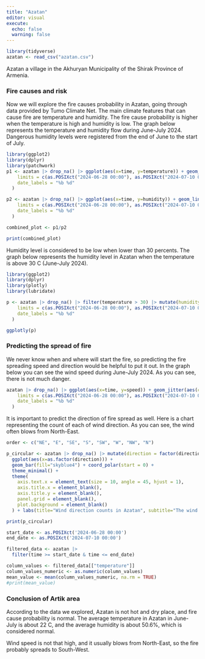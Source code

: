 ```yaml
---
title: "Azatan"
editor: visual
execute:
  echo: false
  warning: false
---
```


```r
library(tidyverse)
azatan <- read_csv("azatan.csv")
```

Azatan a village in the Akhuryan Municipality of the Shirak Province of Armenia. 

### Fire causes and risk
Now we will explore the fire causes probability in Azatan, going through data provided by Tumo Climate Net. The main climate features that can cause fire are temperature and humidity. The fire cause probability is higher when the temperature is high and humidity is low. The graph below represents the temperature and humidity flow during June-July 2024. Dangerous humidity levels were registered from the end of June to the start of July.

```r
library(ggplot2)
library(dplyr)
library(patchwork)
p1 <- azatan |> drop_na() |> ggplot(aes(x=time, y=temperature)) + geom_line(color="darkblue") + geom_smooth(color="white") + theme_minimal() + labs(subtitle="Dangerous humidity levels were registered from the end of June to the start of July", x=NULL, y="Temperatue", title="Temperature and Humidity in Azatan") + scale_x_datetime(
    limits = c(as.POSIXct("2024-06-28 00:00"), as.POSIXct("2024-07-10 00:00")),
    date_labels = "%b %d"
  )

p2 <- azatan |> drop_na() |> ggplot(aes(x=time, y=humidity)) + geom_line(aes(color=if_else(humidity<30,"too_low", "normal")))+ scale_color_manual(values = c("too_low"="red", normal="orange"), guide="none") + theme_minimal() + labs(x="Time", y="Humidity") + scale_x_datetime(
    limits = c(as.POSIXct("2024-06-28 00:00"), as.POSIXct("2024-07-10 00:00")),
    date_labels = "%b %d"
  )

combined_plot <- p1/p2

print(combined_plot)
```

Humidity level is considered to be low when lower than 30 percents. The graph below represents the humidity level in Azatan when the temperature is above 30 C (June-July 2024).

```r
library(ggplot2)
library(dplyr)
library(plotly)
library(lubridate)

p <- azatan |> drop_na() |> filter(temperature > 30) |> mutate(humidity_level = factor(if_else(humidity < 30, "Too low", "Normal"))) |> ggplot(aes(x = time, y = temperature, alpha = 0.5)) + geom_point(aes(color = humidity_level)) + scale_color_manual(values = c("Too low" = "firebrick1", "Normal" = "steelblue1")) + theme_bw() + labs(title="Humidity level in Azatan", subtitle="Humidity levels are lower than normal", color = "Humidity level", x = "Time", y = "Temperature") + scale_alpha_continuous(guide = "none") + scale_x_datetime(
    limits = c(as.POSIXct("2024-06-28 00:00"), as.POSIXct("2024-07-10 00:00")),
    date_labels = "%b %d"
  )

ggplotly(p)

```

### Predicting the spread of fire

We never know when and where will start the fire, so predicting the fire spreading speed and direction would be helpful to put it out. In the graph below you can see the wind speed during June-July 2024. As you can see, there is not much danger. 

```r
azatan |> drop_na() |> ggplot(aes(x=time, y=speed)) + geom_jitter(aes(color=if_else(speed<15,"normal", "too_high"), alpha=0.5))+ scale_color_manual(values = c("normal"="black", too_high="darkred"), labels=c("normal"="Normal Speed", "too_high"="High Speed")) + scale_alpha_continuous(guide = "none") + geom_smooth(color="white") + theme_minimal() + labs(title="Wind speed in Azatan", x ="Time", y="Speed", color="Wind speed") + scale_x_datetime(
    limits = c(as.POSIXct("2024-06-28 00:00"), as.POSIXct("2024-07-10 00:00")),
    date_labels = "%b %d"
  )
```

It is important to predict the direction of fire spread as well. Here is a chart representing the count of each of wind direction. As you can see, the wind often blows from North-East.

```r
order <- c("NE", "E", "SE", "S", "SW", "W", "NW", "N")

p_circular <- azatan |> drop_na() |> mutate(direction = factor(direction, levels = order)) |>
  ggplot(aes(x=as.factor(direction))) + 
  geom_bar(fill="skyblue4") + coord_polar(start = 0) +
  theme_minimal() +
  theme(
    axis.text.x = element_text(size = 10, angle = 45, hjust = 1),
    axis.title.x = element_blank(),  
    axis.title.y = element_blank(), 
    panel.grid = element_blank(),
    plot.background = element_blank()
  ) + labs(title="Wind direction counts in Azatan", subtitle="The wind often blows from North-East")

print(p_circular) 

start_date <- as.POSIXct('2024-06-28 00:00')
end_date <- as.POSIXct('2024-07-10 00:00')

filtered_data <- azatan |>
  filter(time >= start_date & time <= end_date)

column_values <- filtered_data[["temperature"]]
column_values_numeric <- as.numeric(column_values)
mean_value <- mean(column_values_numeric, na.rm = TRUE)
#print(mean_value)
```

### Conclusion of Artik area

According to the data we explored, Azatan is not hot and dry place, and fire cause probability is normal. The average temperature in Azatan in June-July is about 22 C, and the average humidity is about 50.6%, which is considered normal. 

Wind speed is not that high, and it usually blows from North-East, so the fire probably spreads to South-West.

